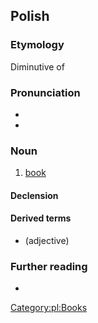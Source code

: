 {{also|książką}}
==Polish==

===Etymology===
Diminutive of {{m|pl|księga}}

===Pronunciation===
* {{pl-IPA}}
* {{audio|pl-książka.ogg|audio|lang=pl}}

===Noun===
{{pl-noun|f|dim=książeczka}}

# [[book]]

====Declension====
{{pl-decl-noun-f}}

====Derived terms====
* {{l|pl|książkowy}} (adjective)

===Further reading===
* {{R:PWN}}

[[Category:pl:Books]]